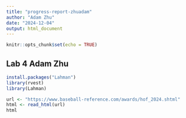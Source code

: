 ```yaml
---
title: "progress-report-zhuadam"
author: "Adam Zhu"
date: "2024-12-04"
output: html_document
---
```


```r
knitr::opts_chunk$set(echo = TRUE)
```

## Lab 4 Adam Zhu

```r
install.packages("Lahman")
library(rvest)
library(Lahman)

url <- "https://www.baseball-reference.com/awards/hof_2024.shtml"
html <- read_html(url)
html
```


